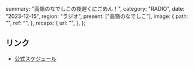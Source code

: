   summary: "高嶺のなでしこの夜遅くにごめん！",
  category: "RADIO",
  date: "2023-12-15",
  region: "ラジオ",
  present: ["高嶺のなでしこ"],
  image: {
    path: "",
    ref: "",
  },
  recaps: {
    url: "",
  },
};

## リンク

- [公式スケジュール](https://takanenonadeshiko.jp/?p=1009)
